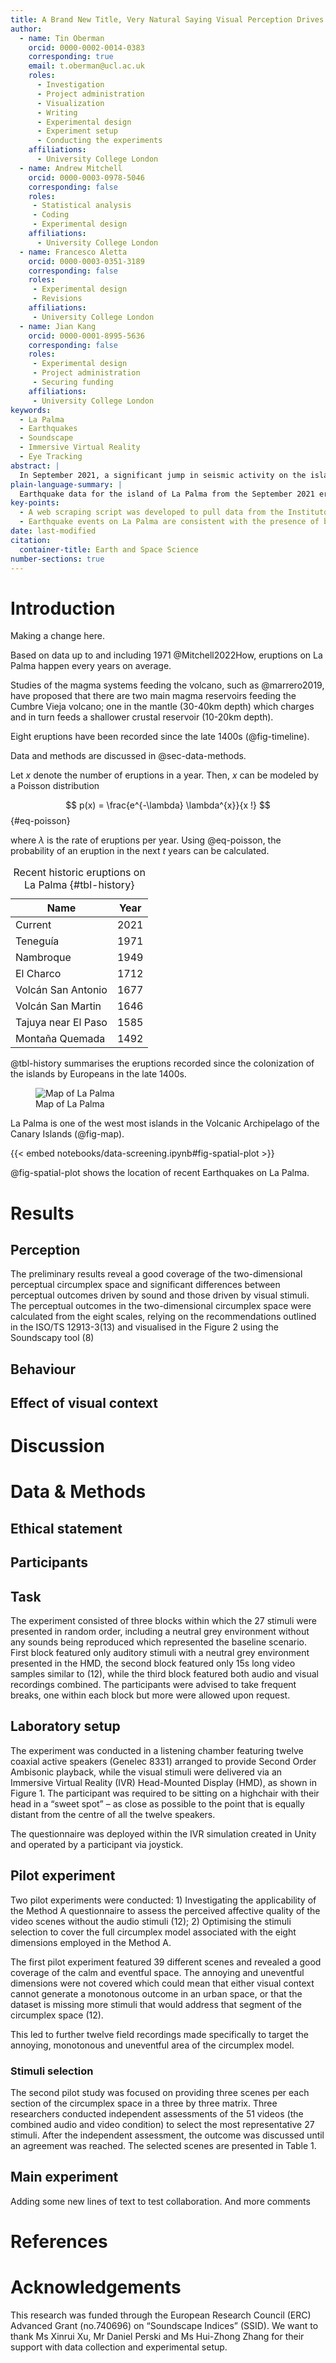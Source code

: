 ```yaml
---
title: A Brand New Title, Very Natural Saying Visual Perception Drives Soundscape Perception By A Lot
author:
  - name: Tin Oberman
    orcid: 0000-0002-0014-0383
    corresponding: true
    email: t.oberman@ucl.ac.uk
    roles:
      - Investigation
      - Project administration
      - Visualization
      - Writing
      - Experimental design
      - Experiment setup
      - Conducting the experiments
    affiliations:
      - University College London
  - name: Andrew Mitchell
    orcid: 0000-0003-0978-5046
    corresponding: false
    roles:
     - Statistical analysis
     - Coding
     - Experimental design
    affiliations:
      - University College London
  - name: Francesco Aletta
    orcid: 0000-0003-0351-3189
    corresponding: false
    roles:
     - Experimental design
     - Revisions
    affiliations:
     - University College London
  - name: Jian Kang
    orcid: 0000-0001-8995-5636
    corresponding: false
    roles:
     - Experimental design
     - Project administration
     - Securing funding
    affiliations: 
     - University College London
keywords:
  - La Palma
  - Earthquakes
  - Soundscape
  - Immersive Virtual Reality
  - Eye Tracking
abstract: |
  In September 2021, a significant jump in seismic activity on the island of La Palma (Canary Islands, Spain) signaled the start of a volcanic crisis that still continues at the time of writing. Earthquake data is continually collected and published by the Instituto Geográphico Nacional (IGN). ...
plain-language-summary: |
  Earthquake data for the island of La Palma from the September 2021 eruption is found ...
key-points:
  - A web scraping script was developed to pull data from the Instituto Geogràphico Nacional into a machine-readable form for analysis
  - Earthquake events on La Palma are consistent with the presence of both mantle and crustal reservoirs.
date: last-modified
citation:
  container-title: Earth and Space Science
number-sections: true
---
```


# Introduction


Making a change here.

Based on data up to and including 1971 @Mitchell2022How, eruptions on La Palma happen every  years on average.

Studies of the magma systems feeding the volcano, such as @marrero2019, have proposed that there are two main magma reservoirs feeding the Cumbre Vieja volcano; one in the mantle (30-40km depth) which charges and in turn feeds a shallower crustal reservoir (10-20km depth).

Eight eruptions have been recorded since the late 1400s (@fig-timeline).

Data and methods are discussed in @sec-data-methods.

Let $x$ denote the number of eruptions in a year. Then, $x$ can be modeled by a Poisson distribution

$$
p(x) = \frac{e^{-\lambda} \lambda^{x}}{x !}
$$ {#eq-poisson}

where $\lambda$ is the rate of eruptions per year. Using @eq-poisson, the probability of an eruption in the next $t$ years can be calculated.

| Name                | Year |
|---------------------|------|
| Current             | 2021 |
| Teneguía            | 1971 |
| Nambroque           | 1949 |
| El Charco           | 1712 |
| Volcán San Antonio  | 1677 |
| Volcán San Martin   | 1646 |
| Tajuya near El Paso | 1585 |
| Montaña Quemada     | 1492 |

: Recent historic eruptions on La Palma {#tbl-history}

@tbl-history summarises the eruptions recorded since the colonization of the islands by Europeans in the late 1400s.

![Map of La Palma](figures/la-palma-map.png){#fig-map}

La Palma is one of the west most islands in the Volcanic Archipelago of the Canary Islands (@fig-map).

{{< embed notebooks/data-screening.ipynb#fig-spatial-plot >}}

@fig-spatial-plot shows the location of recent Earthquakes on La Palma.

# Results
## Perception

The preliminary results reveal a good coverage of the two-dimensional perceptual circumplex space and significant differences between perceptual outcomes driven by sound and those driven by visual stimuli. The perceptual outcomes in the two-dimensional circumplex space were calculated from the eight scales, relying on the recommendations outlined in the ISO/TS 12913-3(13) and visualised in the Figure 2 using the Soundscapy tool (8)

## Behaviour
## Effect of visual context
# Discussion
# Data & Methods {#sec-data-methods}
## Ethical statement
## Participants
## Task

The experiment consisted of three blocks within which the 27 stimuli were presented in random order, including a neutral grey environment without any sounds being reproduced which represented the baseline scenario. First block featured only auditory stimuli with a neutral grey environment presented in the HMD, the second block featured only 15s long video samples similar to (12), while the third block featured both audio and visual recordings combined. The participants were advised to take frequent breaks, one within each block but more were allowed upon request.

## Laboratory setup

The experiment was conducted in a listening chamber featuring twelve coaxial active speakers (Genelec 8331) arranged to provide Second Order Ambisonic playback, while the visual stimuli were delivered via an Immersive Virtual Reality (IVR) Head-Mounted Display (HMD), as shown in Figure 1. The participant was required to be sitting on a highchair with their head in a “sweet spot” – as close as possible to the point that is equally distant from the centre of all the twelve speakers.

The questionnaire was deployed within the IVR simulation created in Unity and operated by a participant via joystick.

## Pilot experiment

Two pilot experiments were conducted: 1) Investigating the applicability of the Method A questionnaire to assess the perceived affective quality of the video scenes without the audio stimuli (12); 2) Optimising the stimuli selection to cover the full circumplex model associated with the eight dimensions employed in the Method A.

The first pilot experiment featured 39 different scenes and revealed a good coverage of the calm and eventful space. The annoying and uneventful dimensions were not covered which could mean that either visual context cannot generate a monotonous outcome in an urban space, or that the dataset is missing more stimuli that would address that segment of the circumplex space (12).

This led to further twelve field recordings made specifically to target the annoying, monotonous and uneventful area of the circumplex model.

### Stimuli selection

The second pilot study was focused on providing three scenes per each section of the circumplex space in a three by three matrix. Three researchers conducted independent assessments of the 51 videos (the combined audio and video condition) to select the most representative 27 stimuli. After the independent assessment, the outcome was discussed until an agreement was reached. The selected scenes are presented in Table 1.

## Main experiment

Adding some new lines of text to test collaboration. And more comments

# References {.unnumbered}

::: {#refs}
:::

# Acknowledgements

This research was funded through the European Research Council (ERC) Advanced Grant (no.740696) on “Soundscape Indices” (SSID). We want to thank Ms Xinrui Xu, Mr Daniel Perski and Ms Hui-Zhong Zhang for their support with data collection and experimental setup.
